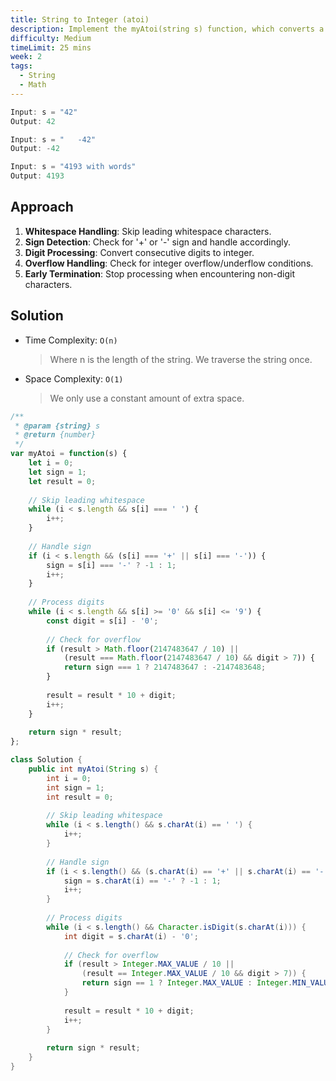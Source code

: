 ```yaml
---
title: String to Integer (atoi)
description: Implement the myAtoi(string s) function, which converts a string to a 32-bit signed integer (similar to C/C++'s atoi function).
difficulty: Medium
timeLimit: 25 mins
week: 2
tags:
  - String
  - Math
---
```


```js title="Example"
Input: s = "42"
Output: 42

Input: s = "   -42"
Output: -42

Input: s = "4193 with words"
Output: 4193
```

## Approach

1. **Whitespace Handling**: Skip leading whitespace characters.
2. **Sign Detection**: Check for '+' or '-' sign and handle accordingly.
3. **Digit Processing**: Convert consecutive digits to integer.
4. **Overflow Handling**: Check for integer overflow/underflow conditions.
5. **Early Termination**: Stop processing when encountering non-digit characters.

## Solution

- Time Complexity: `O(n)`
  > Where n is the length of the string. We traverse the string once.
- Space Complexity: `O(1)`
  > We only use a constant amount of extra space.

```js tab="JavaScript"
/**
 * @param {string} s
 * @return {number}
 */
var myAtoi = function(s) {
    let i = 0;
    let sign = 1;
    let result = 0;
    
    // Skip leading whitespace
    while (i < s.length && s[i] === ' ') {
        i++;
    }
    
    // Handle sign
    if (i < s.length && (s[i] === '+' || s[i] === '-')) {
        sign = s[i] === '-' ? -1 : 1;
        i++;
    }
    
    // Process digits
    while (i < s.length && s[i] >= '0' && s[i] <= '9') {
        const digit = s[i] - '0';
        
        // Check for overflow
        if (result > Math.floor(2147483647 / 10) || 
            (result === Math.floor(2147483647 / 10) && digit > 7)) {
            return sign === 1 ? 2147483647 : -2147483648;
        }
        
        result = result * 10 + digit;
        i++;
    }
    
    return sign * result;
};
```

```java tab="Java"
class Solution {
    public int myAtoi(String s) {
        int i = 0;
        int sign = 1;
        int result = 0;
        
        // Skip leading whitespace
        while (i < s.length() && s.charAt(i) == ' ') {
            i++;
        }
        
        // Handle sign
        if (i < s.length() && (s.charAt(i) == '+' || s.charAt(i) == '-')) {
            sign = s.charAt(i) == '-' ? -1 : 1;
            i++;
        }
        
        // Process digits
        while (i < s.length() && Character.isDigit(s.charAt(i))) {
            int digit = s.charAt(i) - '0';
            
            // Check for overflow
            if (result > Integer.MAX_VALUE / 10 || 
                (result == Integer.MAX_VALUE / 10 && digit > 7)) {
                return sign == 1 ? Integer.MAX_VALUE : Integer.MIN_VALUE;
            }
            
            result = result * 10 + digit;
            i++;
        }
        
        return sign * result;
    }
}
```
